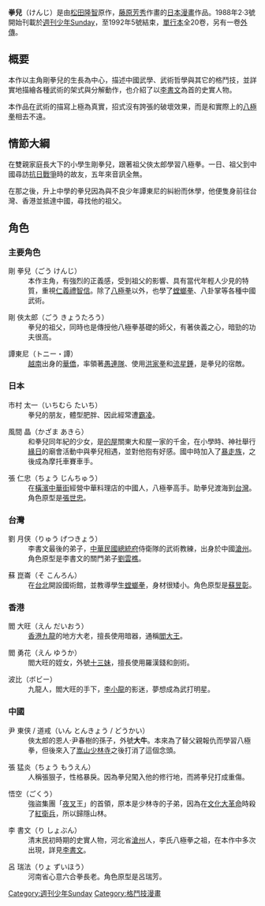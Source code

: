 {{unreferenced|time=2016-05-06T01:28:00+00:00}}
'''拳兒'''（けんじ）是由[[松田隆智|松田隆智]]原作，[[藤原芳秀|藤原芳秀]]作畫的[[日本|日本]][[漫畫|漫畫]]作品。1988年2‧3號開始刊載於[[週刊少年Sunday|週刊少年Sunday]]，至1992年5號結束，[[單行本|單行本]]全20卷，另有一卷[[外傳|外傳]]。

==概要==
本作以主角剛拳兒的生長為中心，描述中國武學、武術哲學與其它的格鬥技，並詳實地描繪各種武術的架式與分解動作，也介紹了以[[李書文|李書文]]為首的史實人物。

本作品在武術的描寫上極為真實，招式沒有誇張的破壞效果，而是和實際上的[[八極拳|八極拳]]相去不遠。

==情節大綱==
在雙親家庭長大下的小學生剛拳兒，跟著祖父俠太郎學習八極拳。一日、祖父到中國尋訪[[抗日戰爭|抗日戰爭]]時的故友，五年來音訊全無。

在那之後，升上中學的拳兒因為與不良少年譚東尼的糾紛而休學，他便隻身前往台灣、香港並抵達中國，尋找他的祖父。

==角色==

===主要角色===
; 剛 拳兒（ごう けんじ）
: 本作主角，有強烈的正義感，受到祖父的影響、具有當代年輕人少見的特質，重視[[仁|仁]][[義|義]][[禮|禮]][[智|智]][[信|信]]。除了[[八極拳|八極拳]]以外，也學了[[螳螂拳|螳螂拳]]、八卦掌等各種中國武術。

; 剛 俠太郎（ごう きょうたろう）
: 拳兒的祖父，同時也是傳授他八極拳基礎的師父，有著俠義之心，暗勁的功夫很高。

; 譚東尼（トニー・譚）
: [[越南|越南]]出身的[[華僑|華僑]]，率領著[[愚連隊|愚連隊]]、使用[[洪家拳|洪家拳]]和[[流星錘|流星錘]]，是拳兒的宿敵。

===日本===
; 市村 太一（いちむら たいち）
: 拳兒的朋友，體型肥胖、因此經常遭[[霸凌|霸凌]]。

; 風間 晶（かざま あきら）
: 和拳兒同年紀的少女，是[[的屋|的屋]]關東大和屋一家的千金，在小學時、神社舉行[[緣日|緣日]]的廟會活動中與拳兒相遇，並對他抱有好感。國中時加入了[[暴走族|暴走族]]，之後成為摩托車賽車手。

; 張 仁忠（ちょう じんちゅう）
: 在[[橫濱中華街|橫濱中華街]]經營中華料理店的中國人，八極拳高手。助拳兒渡海到[[台灣|台灣]]。角色原型是[[張世忠|張世忠]]。

===台灣===
; 劉 月侠（りゅう げつきょう）
: 李書文最後的弟子，[[中華民國|中華民國]][[總統府|總統府]]侍衛隊的武術教練，出身於中國[[滄州|滄州]]。角色原型是李書文的關門弟子[[劉雲樵|劉雲樵]]。

; 蘇 崑崙（そ こんろん）
: 在[[台北|台北]]開設國術館，並教導學生[[螳螂拳|螳螂拳]]，身材很矮小。角色原型是[[蘇昱彰|蘇昱彰]]。

===香港===
; 閻 大旺（えん だいおう）
: [[香港|香港]][[九龍|九龍]]的地方大老，擅長使用暗器，通稱[[閻羅王|閻大王]]。

; 閻 勇花（えん ゆうか）
: 閻大旺的姪女，外號[[兒女英雄傳|十三妹]]，擅長使用羅漢錢和劍術。

; 波比（ボビー）
: 九龍人，閻大旺的手下，[[李小龍|李小龍]]的影迷，夢想成為武打明星。

===中國===
; 尹 東侠 / 道戒（いん とんきょう / どうかい）
: 俠太郎的恩人‧尹春樹的孫子，外號'''大牛'''。本來為了替父親報仇而學習八極拳，但後來入了[[嵩山|嵩山]][[少林寺|少林寺]]之後打消了這個念頭。

; 張 猛炎（ちょう もうえん）
: 人稱張狠子，性格暴戾。因為拳兒闖入他的修行地，而將拳兒打成重傷。

; 悟空（ごくう）
: 強盜集團「[[夜叉|夜叉]]王」的首領，原本是少林寺的子弟，因為在[[文化大革命|文化大革命]]時殺了[[紅衛兵|紅衛兵]]，所以歸隱山林。

; 李 書文（り しょぶん）
: 清末民初時期的史實人物，河北省[[滄州|滄州]]人，李氏八極拳之祖，在本作中多次出現，詳見[[李書文|李書文]]。

; 呂 瑞法（りょ ずいほう）
: 河南省心意六合拳長老。角色原型是呂瑞芳。

[[Category:週刊少年Sunday|Category:週刊少年Sunday]]
[[Category:格鬥技漫畫|Category:格鬥技漫畫]]